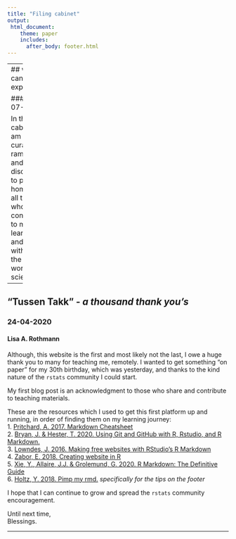 ---
title: "Filing cabinet"
output: 
 html_document:
    theme: paper
    includes:
      after_body: footer.html
---
----
## what can you expect? 

### 02-07-2021

In this filing cabinet I am going to curate my ramblings and internet discoveries, to pay homage to all those who contribute to my learning and share with others the wonders of science.

----

## "Tussen Takk" - _a thousand thank you's_ 

### 24-04-2020

#### Lisa A. Rothmann 

Although, this website is the first and most likely not the last, I owe a huge thank you to many for teaching me, remotely. I wanted to get something "on paper"  for my 30th birthday, which was yesterday, and thanks to the kind nature of the `rstats` community I could start.   

My first blog post is an acknowledgment to those who share and contribute to teaching materials.   

These are the resources which I used to get this first platform up and running, in order of finding them on my learning journey:   
1. [Pritchard, A. 2017. Markdown Cheatsheet](https://github.com/adam-p/markdown-here/wiki/Markdown-Cheatsheet)     
2. [Bryan, J. & Hester, T. 2020. Using Git and GitHub with R, Rstudio, and R Markdown.](https://happygitwithr.com/)   
3. [Lowndes, J. 2016. Making free websites with RStudio’s R Markdown](https://jules32.github.io/rmarkdown-website-tutorial/)  
4. [Zabor, E. 2018. Creating website in R](https://www.emilyzabor.com/tutorials/rmarkdown_websites_tutorial.html)  
5. [Xie, Y., Allaire, J.J. & Grolemund, G. 2020. R Markdown: The Definitive Guide](https://bookdown.org/yihui/rmarkdown/rmarkdown-site.html)  
6. [Holtz, Y. 2018. Pimp my rmd.](https://holtzy.github.io/Pimp-my-rmd/#text_formating) _specifically for the tips on the  footer_  

I hope that I can continue to grow and spread the `rstats` community encouragement.   

Until next time,  
Blessings. 

----

